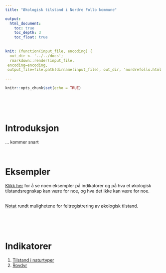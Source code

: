 ```yaml
---
title: "Økologisk tilstand i Nordre Follo kommune"

output:
  html_document:
    toc: true
    toc_depth: 3
    toc_float: true
    
    
knit: (function(input_file, encoding) {
  out_dir <- '../../docs';
  rmarkdown::render(input_file,
 encoding=encoding,
 output_file=file.path(dirname(input_file), out_dir, 'nordrefollo.html'))})
 
---
```


```r
knitr::opts_chunk$set(echo = TRUE)
```

<br><br><br>

# Introduksjon
... kommer snart

<br>

# Eksempler

[Klikk her](eksempler_NordreFollo.html) for å se noen eksempler på indikatorer og på hva et økologisk tilstandsregnskap kan være for noe, og hva det ikke kan være for noe.

<br>
[Notat](notat_okologiskTilstandIFelt.html) rundt mulighetene for feltregistrering av økologisk tilstand.

<br><br><br>

# Indikatorer
1. [Tilstand i naturtyper](naturtyperMdir_NordreFollo.html)
1. [Rovdyr](rovdyr_NordreFollo.html)




